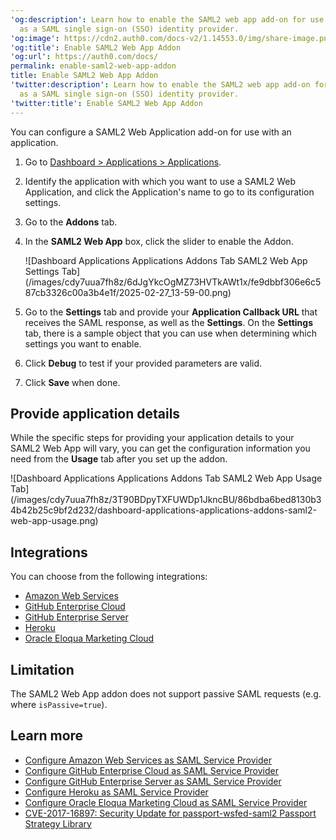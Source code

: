 ---
'og:description': Learn how to enable the SAML2 web app add-on for use with Auth0
  as a SAML single sign-on (SSO) identity provider.
'og:image': https://cdn2.auth0.com/docs-v2/1.14553.0/img/share-image.png
'og:title': Enable SAML2 Web App Addon
'og:url': https://auth0.com/docs/
permalink: enable-saml2-web-app-addon
title: Enable SAML2 Web App Addon
'twitter:description': Learn how to enable the SAML2 web app add-on for use with Auth0
  as a SAML single sign-on (SSO) identity provider.
'twitter:title': Enable SAML2 Web App Addon
---
You can configure a SAML2 Web Application add-on for use with an application.

1. Go to [Dashboard > Applications > Applications](https://manage.auth0.com/#/applications).
2. Identify the application with which you want to use a SAML2 Web Application, and click the Application's name to go to its configuration settings.
3. Go to the **Addons** tab.
4. In the **SAML2 Web App** box, click the slider to enable the Addon.

   <Frame>![Dashboard Applications Applications Addons Tab SAML2 Web App Settings Tab](/images/cdy7uua7fh8z/6dJgYkcOgMZ73HVTkAWt1x/fe9dbbf306e6c587cb3326c00a3b4e1f/2025-02-27_13-59-00.png)</Frame>
5. Go to the **Settings** tab and provide your **Application Callback URL** that receives the SAML response, as well as the **Settings**. On the **Settings** tab, there is a sample object that you can use when determining which settings you want to enable.
6. Click **Debug** to test if your provided parameters are valid.
7. Click **Save** when done.

## Provide application details

While the specific steps for providing your application details to your SAML2 Web App will vary, you can get the configuration information you need from the **Usage** tab after you set up the addon.

<Frame>![Dashboard Applications Applications Addons Tab SAML2 Web App Usage Tab](/images/cdy7uua7fh8z/3T90BDpyTXFUWDp1JkncBU/86bdba6bed8130b34b42b25c9bf2d232/dashboard-applications-applications-addons-saml2-web-app-usage.png)</Frame>

## Integrations

You can choose from the following integrations:

* [Amazon Web Services](/docs/authenticate/single-sign-on/outbound-single-sign-on/configure-auth0-saml-identity-provider/configure-saml2-web-app-addon-for-aws)
* [GitHub Enterprise Cloud](/docs/authenticate/single-sign-on/outbound-single-sign-on/configure-auth0-saml-identity-provider/configure-saml2-web-app-addon-for-github-enterprise-cloud)
* [GitHub Enterprise Server](/docs/authenticate/single-sign-on/outbound-single-sign-on/configure-auth0-saml-identity-provider/configure-saml2-web-app-addon-for-github-enterprise-server)
* [Heroku](/docs/authenticate/single-sign-on/outbound-single-sign-on/configure-auth0-saml-identity-provider/configure-saml2-web-app-addon-for-heroku)
* [Oracle Eloqua Marketing Cloud](/docs/authenticate/single-sign-on/outbound-single-sign-on/configure-auth0-saml-identity-provider/configure-saml2-addon-eloqua)

## Limitation

The SAML2 Web App addon does not support passive <Tooltip tip="Security Assertion Markup Language (SAML): Standardized protocol allowing two parties to exchange authentication information without a password." cta="View Glossary" href="/docs/glossary?term=SAML">SAML</Tooltip> requests (e.g. where `isPassive=true`).

## Learn more

* [Configure Amazon Web Services as SAML Service Provider](/docs/authenticate/single-sign-on/outbound-single-sign-on/configure-auth0-saml-identity-provider/configure-saml2-web-app-addon-for-aws)
* [Configure GitHub Enterprise Cloud as SAML Service Provider](/docs/authenticate/single-sign-on/outbound-single-sign-on/configure-auth0-saml-identity-provider/configure-saml2-web-app-addon-for-github-enterprise-cloud)
* [Configure GitHub Enterprise Server as SAML Service Provider](/docs/authenticate/single-sign-on/outbound-single-sign-on/configure-auth0-saml-identity-provider/configure-saml2-web-app-addon-for-github-enterprise-server)
* [Configure Heroku as SAML Service Provider](/docs/authenticate/single-sign-on/outbound-single-sign-on/configure-auth0-saml-identity-provider/configure-saml2-web-app-addon-for-heroku)
* [Configure Oracle Eloqua Marketing Cloud as SAML Service Provider](/docs/authenticate/single-sign-on/outbound-single-sign-on/configure-auth0-saml-identity-provider/configure-saml2-addon-eloqua)
* [CVE-2017-16897: Security Update for passport-wsfed-saml2 Passport Strategy Library](/docs/secure/security-guidance/security-bulletins/cve-2017-16897)